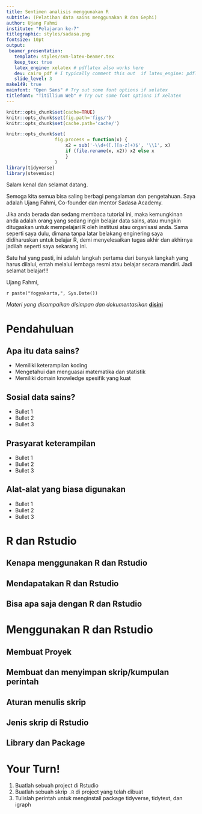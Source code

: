 ```yaml
---
title: Sentimen analisis menggunakan R
subtitle: (Pelatihan data sains menggunakan R dan Gephi)
author: Ujang Fahmi
institute: "Pelajaran ke-7"
titlegraphic: styles/sadasa.png
fontsize: 10pt
output:
 beamer_presentation:
   template: styles/svm-latex-beamer.tex
   keep_tex: true
   latex_engine: xelatex # pdflatex also works here
   dev: cairo_pdf # I typically comment this out  if latex_engine: pdflatex
   slide_level: 3
make149: true
mainfont: "Open Sans" # Try out some font options if xelatex
titlefont: "Titillium Web" # Try out some font options if xelatex
---
```


```r
knitr::opts_chunk$set(cache=TRUE)
knitr::opts_chunk$set(fig.path='figs/')
knitr::opts_chunk$set(cache.path='cache/')

knitr::opts_chunk$set(
                  fig.process = function(x) {
                      x2 = sub('-\\d+([.][a-z]+)$', '\\1', x)
                      if (file.rename(x, x2)) x2 else x
                      }
                  )
library(tidyverse)
library(stevemisc)
```

Salam kenal dan selamat datang.

Semoga kita semua bisa saling berbagi pengalaman dan pengetahuan. Saya adalah Ujang Fahmi, Co-founder dan mentor Sadasa Academy.

\vspace{0.1in}

Jika anda berada dan sedang membaca tutorial ini, maka kemungkinan anda adalah orang yang sedang ingin belajar data sains, atau mungkin ditugaskan untuk mempelajari R oleh institusi atau organisasi anda. Sama seperti saya dulu, dimana tanpa latar belakang enginering saya didiharuskan untuk belajar R, demi menyelesaikan tugas akhir dan akhirnya jadilah seperti saya sekarang ini.

\vspace{0.1in}

Satu hal yang pasti, ini adalah langkah pertama dari banyak langkah yang harus dilalui, entah melalui lembaga resmi atau belajar secara mandiri. Jadi selamat belajar!!!

\vspace{0.1in}
Ujang Fahmi, 

`r paste("Yogyakarta,", Sys.Date())`

\vspace{0.1in}

*Materi yang disampaikan disimpan dan dokumentasikan* [**disini**](https://github.com/eppofahmi/belajaR/tree/master/upn-surabaya)

# Pendahuluan

## Apa itu data sains?

- Memiliki keterampilan koding
- Mengetahui dan menguasai matematika dan statistik
- Memiliki domain knowledge spesifik yang kuat

## Sosial data sains?

-   Bullet 1
-   Bullet 2
-   Bullet 3

## Prasyarat keterampilan

-   Bullet 1
-   Bullet 2
-   Bullet 3

## Alat-alat yang biasa digunakan

-   Bullet 1
-   Bullet 2
-   Bullet 3

# R dan Rstudio
## Kenapa menggunakan R dan Rstudio

## Mendapatakan R dan Rstudio

## Bisa apa saja dengan R dan Rstudio

# Menggunakan R dan Rstudio

## Membuat Proyek
## Membuat dan menyimpan skrip/kumpulan perintah
## Aturan menulis skrip
## Jenis skrip di Rstudio
## Library dan Package

# Your Turn!

1. Buatlah sebuah project di Rstudio
2. Buatlah sebuah skrip `.R` di project yang telah dibuat
3. Tulislah perintah untuk menginstall package tidyverse, tidytext, dan igraph
